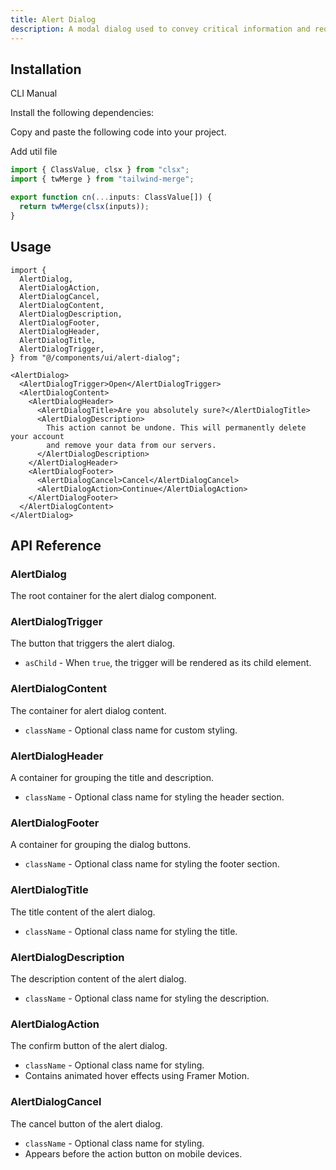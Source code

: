 ```yaml
---
title: Alert Dialog
description: A modal dialog used to convey critical information and require a user response before proceeding..
---
```


<ComponentPreview
  name="alertdialog-demo"
  className="[&_.preview>[data-orientation=vertical]]:sm:max-w-[70%]"
  description="An accessible Alert Dialog component built with Radix UI"
/>

## Installation

<Tabs defaultValue="cli" className="w-full">
  <TabsList>
    <TabsTrigger value="cli">CLI</TabsTrigger>
    <TabsTrigger value="manual">Manual</TabsTrigger>
  </TabsList>
  <TabsContent value="cli">
    <PkgOptions name="alert-dialog" />
  </TabsContent>
  <TabsContent value="manual">
    <Steps>

<Step>Install the following dependencies:</Step>
<DepsOptions name="@radix-ui/react-alert-dialog framer-motion" />

<Step>Copy and paste the following code into your project.</Step>
<ComponentSource name="alert-dialog" />


<Step>Add util file</Step>
```jsx
import { ClassValue, clsx } from "clsx";
import { twMerge } from "tailwind-merge";

export function cn(...inputs: ClassValue[]) {
  return twMerge(clsx(inputs));
}
```

</Steps>
  </TabsContent>
</Tabs>

## Usage

```tsx
import {
  AlertDialog,
  AlertDialogAction,
  AlertDialogCancel,
  AlertDialogContent,
  AlertDialogDescription,
  AlertDialogFooter,
  AlertDialogHeader,
  AlertDialogTitle,
  AlertDialogTrigger,
} from "@/components/ui/alert-dialog";
```

```tsx
<AlertDialog>
  <AlertDialogTrigger>Open</AlertDialogTrigger>
  <AlertDialogContent>
    <AlertDialogHeader>
      <AlertDialogTitle>Are you absolutely sure?</AlertDialogTitle>
      <AlertDialogDescription>
        This action cannot be undone. This will permanently delete your account
        and remove your data from our servers.
      </AlertDialogDescription>
    </AlertDialogHeader>
    <AlertDialogFooter>
      <AlertDialogCancel>Cancel</AlertDialogCancel>
      <AlertDialogAction>Continue</AlertDialogAction>
    </AlertDialogFooter>
  </AlertDialogContent>
</AlertDialog>
```

## API Reference

### AlertDialog

The root container for the alert dialog component.

### AlertDialogTrigger

The button that triggers the alert dialog.

- `asChild` - When `true`, the trigger will be rendered as its child element.

### AlertDialogContent

The container for alert dialog content.

- `className` - Optional class name for custom styling.

### AlertDialogHeader

A container for grouping the title and description.

- `className` - Optional class name for styling the header section.

### AlertDialogFooter

A container for grouping the dialog buttons.

- `className` - Optional class name for styling the footer section.

### AlertDialogTitle

The title content of the alert dialog.

- `className` - Optional class name for styling the title.

### AlertDialogDescription

The description content of the alert dialog.

- `className` - Optional class name for styling the description.

### AlertDialogAction

The confirm button of the alert dialog.

- `className` - Optional class name for styling.
- Contains animated hover effects using Framer Motion.

### AlertDialogCancel

The cancel button of the alert dialog.

- `className` - Optional class name for styling.
- Appears before the action button on mobile devices.
